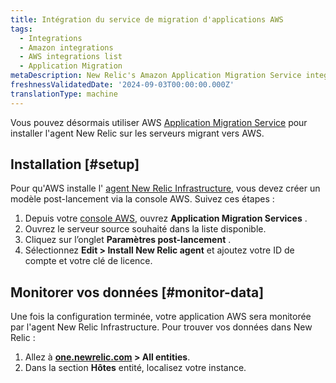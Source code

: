 ```yaml
---
title: Intégration du service de migration d'applications AWS
tags:
  - Integrations
  - Amazon integrations
  - AWS integrations list
  - Application Migration
metaDescription: New Relic's Amazon Application Migration Service integration
freshnessValidatedDate: '2024-09-03T00:00:00.000Z'
translationType: machine
---
```


Vous pouvez désormais utiliser AWS [Application Migration Service](https://docs.aws.amazon.com/mgn/latest/ug/what-is-application-migration-service.html) pour installer l&apos;agent New Relic sur les serveurs migrant vers AWS.

## Installation [#setup]

Pour qu&apos;AWS installe l&apos; [agent New Relic Infrastructure](/docs/infrastructure/install-infrastructure-agent/linux-installation/install-infrastructure-monitoring-agent-linux/), vous devez créer un modèle post-lancement via la console AWS. Suivez ces étapes :

1. Depuis votre [console AWS](https://console.aws.amazon.com/mgn/home), ouvrez <DNT>**Application Migration Services** </DNT>.
2. Ouvrez le serveur source souhaité dans la liste disponible.
3. Cliquez sur l’onglet **Paramètres post-lancement** .
4. Sélectionnez **Edit &gt; Install New Relic agent** et ajoutez votre ID de compte et votre clé de licence.

## Monitorer vos données [#monitor-data]

Une fois la configuration terminée, votre application AWS sera monitorée par l&apos;agent New Relic Infrastructure. Pour trouver vos données dans New Relic :

1. Allez à <DNT>**[one.newrelic.com](https://one.newrelic.com/) &gt; All entities**</DNT>.
2. Dans la section **Hôtes** entité, localisez votre instance.